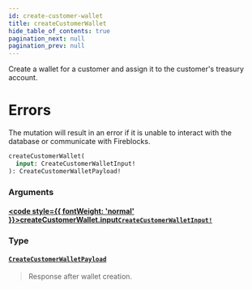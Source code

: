 ```yaml
---
id: create-customer-wallet
title: createCustomerWallet
hide_table_of_contents: true
pagination_next: null
pagination_prev: null
---
```








Create a wallet for a customer and assign it to the customer's treasury account.

# Errors
The mutation will result in an error if it is unable to interact with the database or communicate with Fireblocks.

```graphql
createCustomerWallet(
  input: CreateCustomerWalletInput!
): CreateCustomerWalletPayload!
```


### Arguments

#### [<code style={{ fontWeight: 'normal' }}>createCustomerWallet.<b>input</b></code>](#)<Bullet />[`CreateCustomerWalletInput!`](/api/inputs/create-customer-wallet-input) <Badge class="secondary" text="non-null"/> <Badge class="secondary" text="input"/>
> 
> 

### Type

#### [`CreateCustomerWalletPayload`](/api/objects/create-customer-wallet-payload) <Badge class="secondary" text="object"/>
> Response after wallet creation.
> 





